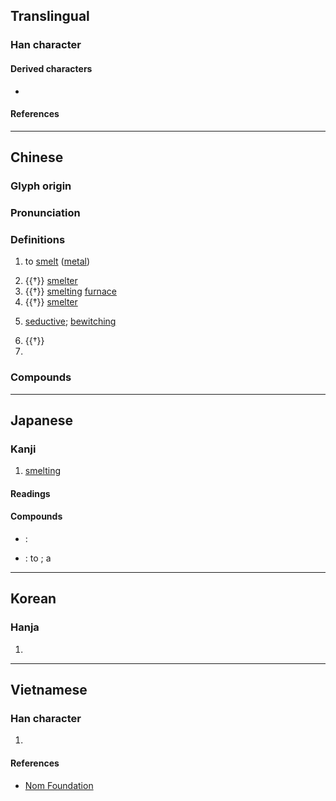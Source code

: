 {{character info/new}}
==Translingual==

===Han character===
{{Han char|rn=15|rad=冫|as=05|sn=7|four=33160|canj=IMIR|ids=⿰冫台}}

====Derived characters====
* {{l|mul|[[𬜷]]}}

====References====
{{Han ref|kx=0131.310|dkj=01621|dj=0295.020|hdz=10296.070|uh=51B6}}

----

==Chinese==
{{zh-forms}}

===Glyph origin===
{{Han etym}}

===Pronunciation===
{{zh-pron
|m=yě
|m-s=
|c=je5
|c-t=
|g=
|h=pfs=
|j=
|mb=iǎ
|md=
|mn=qz,tw,xm,zz:iá
|mn-t=
|w=
|x=
|mc=y
|oc=y
|cat=v,n,a,pn
}}

===Definitions===
{{zh-hanzi}}

# to [[smelt]] ([[metal]])
#: {{zh-x|冶煉|to smelt (metal)}}
#: {{zh-x|冶金|metallurgy}}
#: {{zh-x|陶冶|to make pottery and smelt metal; {{q|by extension}} to shape; to cultivate}}
# {{†}} [[smelter]] {{gloss|someone who [[cast]]s metal}}
# {{†}} [[smelting]] [[furnace]]
# {{†}} [[smelter]] {{gloss|a place where [[smelting]] or [[casting]] is done}}
# {{lb|zh|pejorative|of woman's look}} [[seductive]]; [[bewitching]]
#: {{zh-x|妖冶|seductive; bewitching}}
#: {{zh-x|冶容|to dress up seductively; seductive look}}
# {{†}} {{zh-alt-form|野}}
# {{surname|zh}}

===Compounds===
{{zh-der|丰姿冶麗|佳冶|倡條冶葉|公冶|公冶長|冶坊|冶容|冶容誨淫|冶工|冶煉|冶父|冶葉倡條|冶蕩|冶豔|冶遊|冶金|大冶|大冶鐵礦|大冶鐵路|妖冶|姚冶|嬌冶|宋畫吳冶|容冶|弓冶|朝冶|歐冶子|歐冶鑄劍|舉止閑冶|良冶|融冶|豔冶|遊冶|鍊冶|鎔冶|鑪冶|陶冶|電冶}}

----

==Japanese==

===Kanji===
{{ja-kanji|grade=|rs=冫05}}

# [[smelting]]

====Readings====
{{ja-readings
|goon=や
|kanon=や
|kun=い-る
}}

====Compounds====
{{der-top|Compounds}}
* {{ja-r|冶金|やきん}}: {{l|en|metallurgy}}
* {{ja-r|冶容|やよう}}: to {{l|en|put on}} {{l|en|makeup}}; a {{l|en|charming}} {{l|en|figure}}
{{der-bottom}}

----

==Korean==

===Hanja===
{{ko-hanja|hangeul=[[야]]|rv=ya|mr=ya}}

# {{rfdef|ko|sort=冫05}}

----

==Vietnamese==

===Han character===
{{vi-hantu|rs=冫05|[[dã]]}}

# {{rfdef|vi|sort=冫05}}

====References====
* [http://nomfoundation.org/common/nom_details.php?codepoint=51B6 Nom Foundation]